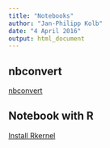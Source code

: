 ```yaml
---
title: "Notebooks"
author: "Jan-Philipp Kolb"
date: "4 April 2016"
output: html_document
---
```


## nbconvert

[nbconvert](http://nbconvert.readthedocs.org/en/latest/usage.html)

## Notebook with R

[Install Rkernel](http://blog.revolutionanalytics.com/2015/09/using-r-with-jupyter-notebooks.html)


